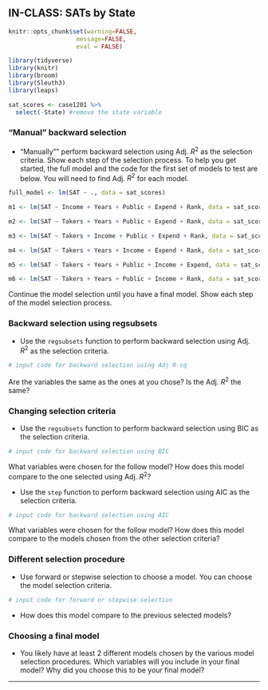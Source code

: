 ## IN-CLASS: SATs by State 

```r
knitr::opts_chunk$set(warning=FALSE,
                   message=FALSE, 
                   eval = FALSE)
```

```r
library(tidyverse)
library(knitr)
library(broom)
library(Sleuth3)
library(leaps)
```


```r
sat_scores <- case1201 %>%
  select(-State) #remove the state variable
```

### "Manual" backward selection {-}

- "Manually"" perform backward selection using Adj. $R^2$ as the selection criteria. Show each step of the selection process. To help you get started, the full model and the code for the first set of models to test are below. You will need to find Adj. $R^2$ for each model.

```r
full_model <- lm(SAT ~ ., data = sat_scores)
```

```r
m1 <- lm(SAT ~ Income + Years + Public + Expend + Rank, data = sat_scores)
```

```r
m2 <- lm(SAT ~ Takers + Years + Public + Expend + Rank, data = sat_scores)
```

```r
m3 <- lm(SAT ~ Takers + Income + Public + Expend + Rank, data = sat_scores)
```

```r
m4 <- lm(SAT ~ Takers + Years + Income + Expend + Rank, data = sat_scores)
```

```r
m5 <- lm(SAT ~ Takers + Years + Public + Income + Expend, data = sat_scores)
```

```r
m6 <- lm(SAT ~ Takers + Years + Public + Income + Rank, data = sat_scores)
```

Continue the model selection until you have a final model. Show each step of the model selection process.


### Backward selection using regsubsets {-}

- Use the `regsubsets` function to perform backward selection using Adj. $R^2$ as the selection criteria. 

```r
# input code for backward selection using Adj R-sq
```

Are the variables the same as the ones at you chose? Is the Adj. $R^2$ the same? 

### Changing selection criteria {-}

- Use the `regsubsets` function to perform backward selection using BIC as the selection criteria. 

```r
# input code for backward selection using BIC
```

What variables were chosen for the follow model? How does this model compare to the one selected using Adj. $R^2$?

- Use the `step` function to perform backward selection using AIC as the selection criteria. 

```r
# input code for backward selection using AIC
```

What variables were chosen for the follow model? How does this model compare to the models chosen from the other selection criteria? 


### Different selection procedure {-}

- Use forward or stepwise selection to choose a model. You can choose the model selection criteria.

```r
# input code for forward or stepwise selection
```

- How does this model compare to the previous selected models? 


### Choosing a final model {-}

- You likely have at least 2 different models chosen by the various model selection procedures. Which variables will you include in your final model? Why did you choose this to be your final model?

***